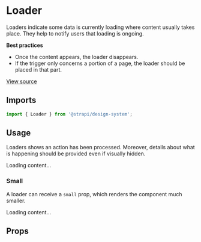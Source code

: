 

<Meta title="Design System/Components/Loader" component={Loader} />

# Loader

Loaders indicate some data is currently loading where content usually takes place. They help to notify users that
loading is ongoing.

**Best practices**

- Once the content appears, the loader disappears.
- If the trigger only concerns a portion of a page, the loader should be placed in that part.

[View source](https://github.com/strapi/design-system/tree/main/packages/strapi-design-system/src/Loader)

## Imports

```js
import { Loader } from '@strapi/design-system';
```

## Usage

Loaders shows an action has been processed. Moreover, details about what is happening should be provided even if
visually hidden.

<Canvas>
  <Story name="base">
    <Loader>Loading content...</Loader>
  </Story>
</Canvas>

### Small

A loader can receive a `small` prop, which renders the component much smaller.

<Canvas>
  <Story name="small">
    <Loader small>Loading content...</Loader>
  </Story>
</Canvas>

## Props

<ArgsTable of={Loader} />

